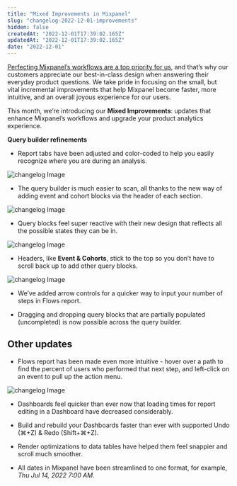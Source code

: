 ```yaml
---
title: "Mixed Improvements in Mixpanel"
slug: "changelog-2022-12-01-improvements"
hidden: false
createdAt: "2022-12-01T17:39:02.165Z"
updatedAt: "2022-12-01T17:39:02.165Z"
date: "2022-12-01"
---
```


[Perfecting Mixpanel’s workflows are a top priority for us](https://mixpanel.com/blog/mixpanel-product-polish-updates-user-friction/), and that’s why our customers appreciate our best-in-class design when answering their everyday product questions. We take pride in focusing on the small, but vital incremental improvements that help Mixpanel become faster, more intuitive, and an overall joyous experience for our users.

This month, we’re introducing our **Mixed Improvements**: updates that enhance Mixpanel’s workflows and upgrade your product analytics experience.

**Query builder refinements**

- Report tabs have been adjusted and color-coded to help you easily recognize where you are during an analysis.

![changelog Image](/changelog-2022-12-01-improvements1.gif)


- The query builder is much easier to scan, all thanks to the new way of adding event and cohort blocks via the header of each section.

![changelog Image](/changelog-2022-12-01-improvements2.gif)


- Query blocks feel super reactive with their new design that reflects all the possible states they can be in.

![changelog Image](/changelog-2022-12-01-improvements3.jpeg)


- Headers, like **Event & Cohorts**, stick to the top so you don’t have to scroll back up to add other query blocks.

![changelog Image](/changelog-2022-12-01-improvements4.gif)


- We’ve added arrow controls for a quicker way to input your number of steps in Flows report.

- Dragging and dropping query blocks that are partially populated (uncompleted) is now possible across the query builder.

## Other updates

- Flows report has been made even more intuitive - hover over a path to find the percent of users who performed that next step, and left-click on an event to pull up the action menu.

![changelog Image](/changelog-2022-12-01-improvements5.gif)

- Dashboards feel quicker than ever now that loading times for report editing in a Dashboard have decreased considerably.

- Build and rebuild your Dashboards faster than ever with supported Undo (⌘+Z) & Redo (Shift+⌘+Z).

- Render optimizations to data tables have helped them feel snappier and scroll much smoother.

- All dates in Mixpanel have been streamlined to one format, for example, _Thu Jul 14, 2022 7:00 AM_.
